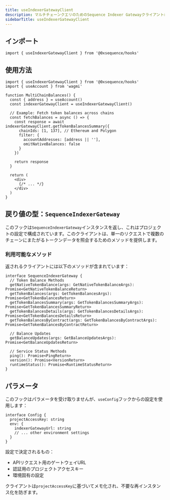 ```yaml
---
title: useIndexerGatewayClient
description: マルチチェーンクエリのためのSequence Indexer Gatewayクライアントにアクセスするためのフック
sidebarTitle: useIndexerGatewayClient
---
```


## インポート

```tsx
import { useIndexerGatewayClient } from '@0xsequence/hooks'
```

## 使用方法

```tsx
import { useIndexerGatewayClient } from '@0xsequence/hooks'
import { useAccount } from 'wagmi'

function MultiChainBalances() {
  const { address } = useAccount()
  const indexerGatewayClient = useIndexerGatewayClient()
  
  // Example: Fetch token balances across chains
  const fetchBalances = async () => {
    const response = await indexerGatewayClient.getTokenBalancesSummary({
      chainIds: [1, 137], // Ethereum and Polygon
      filter: {
        accountAddresses: [address || ''],
        omitNativeBalances: false
      }
    })
    
    return response
  }

  return (
    <div>
      {/* ... */}
    </div>
  )
}
```

## 戻り値の型：`SequenceIndexerGateway`

このフックは`SequenceIndexerGateway`インスタンスを返し、これはプロジェクトの設定で構成されています。このクライアントは、単一のリクエストで複数のチェーンにまたがるトークンデータを照会するためのメソッドを提供します。

### 利用可能なメソッド

返されるクライアントには以下のメソッドが含まれています：

```tsx
interface SequenceIndexerGateway {
  // Token Balance Methods
  getNativeTokenBalance(args: GetNativeTokenBalanceArgs): Promise<GetNativeTokenBalanceReturn>
  getTokenBalances(args: GetTokenBalancesArgs): Promise<GetTokenBalancesReturn>
  getTokenBalancesSummary(args: GetTokenBalancesSummaryArgs): Promise<GetTokenBalancesSummaryReturn>
  getTokenBalancesDetails(args: GetTokenBalancesDetailsArgs): Promise<GetTokenBalancesDetailsReturn>
  getTokenBalancesByContract(args: GetTokenBalancesByContractArgs): Promise<GetTokenBalancesByContractReturn>
  
  // Balance Updates
  getBalanceUpdates(args: GetBalanceUpdatesArgs): Promise<GetBalanceUpdatesReturn>
  
  // Service Status Methods
  ping(): Promise<PingReturn>
  version(): Promise<VersionReturn>
  runtimeStatus(): Promise<RuntimeStatusReturn>
}
```

## パラメータ

このフックはパラメータを受け取りませんが、`useConfig`フックからの設定を使用します：

```tsx
interface Config {
  projectAccessKey: string
  env: {
    indexerGatewayUrl: string
    // ... other environment settings
  }
}
```

設定で決定されるもの：

* APIリクエスト用のゲートウェイURL
* 認証用のプロジェクトアクセスキー
* 環境固有の設定

クライアントは`projectAccessKey`に基づいてメモ化され、不要な再インスタンス化を防ぎます。
